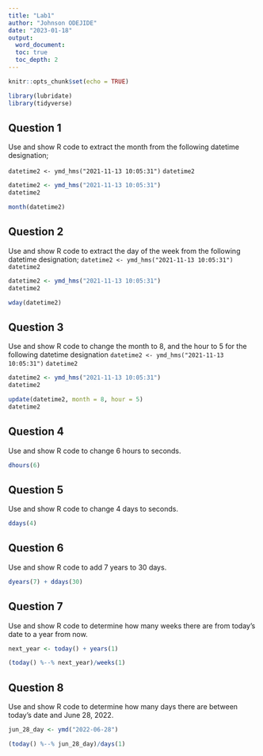 ```yaml
---
title: "Lab1"
author: "Johnson ODEJIDE"
date: "2023-01-18"
output: 
  word_document:
  toc: true
  toc_depth: 2
---
```


```r
knitr::opts_chunk$set(echo = TRUE)
```

```r
library(lubridate)
library(tidyverse)
```

## Question 1

Use and show R code to extract the month from the following datetime designation;

`datetime2 <- ymd_hms("2021-11-13 10:05:31")`
`datetime2`

```r
datetime2 <- ymd_hms("2021-11-13 10:05:31")
datetime2

month(datetime2)
```

## Question 2

Use and show R code to extract the day of the week from the following datetime designation;
`datetime2 <- ymd_hms("2021-11-13 10:05:31")`
`datetime2`

```r
datetime2 <- ymd_hms("2021-11-13 10:05:31")
datetime2

wday(datetime2)
```

## Question 3

Use and show R code to change the month to 8, and the hour to 5 for the following datetime designation
`datetime2 <- ymd_hms("2021-11-13 10:05:31")`
`datetime2`

```r
datetime2 <- ymd_hms("2021-11-13 10:05:31")
datetime2

update(datetime2, month = 8, hour = 5)
datetime2
```

## Question 4

Use and show R code to change 6 hours to seconds. 

```r
dhours(6)
```

## Question 5

Use and show R code to change 4 days to seconds.

```r
ddays(4)
```

## Question 6

Use and show R code to add 7 years to 30 days.

```r
dyears(7) + ddays(30)
```

## Question 7

Use and show R code to determine how many weeks there are from today's date to a year from now.

```r
next_year <- today() + years(1)

(today() %--% next_year)/weeks(1)
```

## Question 8

Use and show R code to determine how many days there are between today's date and June 28, 2022.

```r
jun_28_day <- ymd("2022-06-28")

(today() %--% jun_28_day)/days(1)
```